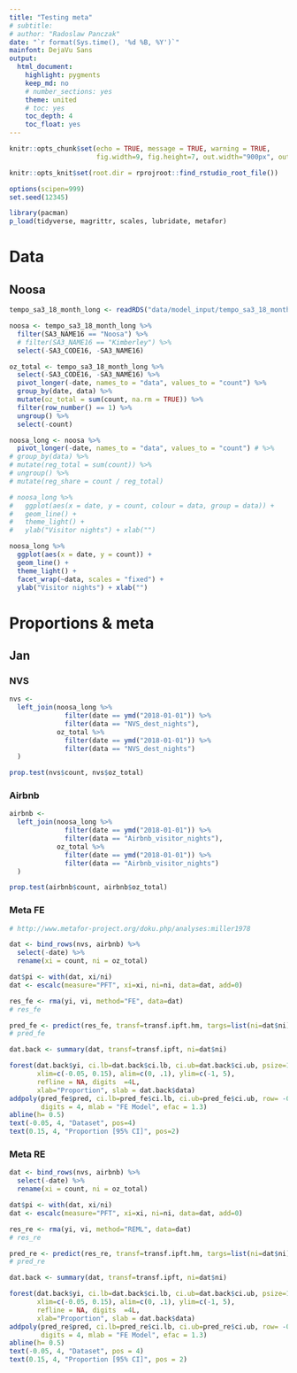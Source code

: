 ```yaml
---
title: "Testing meta"
# subtitle: 
# author: "Radoslaw Panczak"
date: "`r format(Sys.time(), '%d %B, %Y')`"
mainfont: DejaVu Sans
output: 
  html_document: 
    highlight: pygments
    keep_md: no
    # number_sections: yes
    theme: united
    # toc: yes
    toc_depth: 4
    toc_float: yes
---
```


<!-- ------------------------------------------------------------ --> 

```r
knitr::opts_chunk$set(echo = TRUE, message = TRUE, warning = TRUE, 
                      fig.width=9, fig.height=7, out.width="900px", out.height="700px", dpi=300)

knitr::opts_knit$set(root.dir = rprojroot::find_rstudio_root_file())

options(scipen=999)
set.seed(12345)

library(pacman) 
p_load(tidyverse, magrittr, scales, lubridate, metafor)
```

<!-- ------------------------------------------------------------ --> 

# Data

## Noosa

```r
tempo_sa3_18_month_long <- readRDS("data/model_input/tempo_sa3_18_month_long.Rds") 

noosa <- tempo_sa3_18_month_long %>% 
  filter(SA3_NAME16 == "Noosa") %>%
  # filter(SA3_NAME16 == "Kimberley") %>% 
  select(-SA3_CODE16, -SA3_NAME16)

oz_total <- tempo_sa3_18_month_long %>% 
  select(-SA3_CODE16, -SA3_NAME16) %>% 
  pivot_longer(-date, names_to = "data", values_to = "count") %>% 
  group_by(date, data) %>% 
  mutate(oz_total = sum(count, na.rm = TRUE)) %>% 
  filter(row_number() == 1) %>% 
  ungroup() %>% 
  select(-count)

noosa_long <- noosa %>% 
  pivot_longer(-date, names_to = "data", values_to = "count") # %>% 
# group_by(data) %>% 
# mutate(reg_total = sum(count)) %>% 
# ungroup() %>% 
# mutate(reg_share = count / reg_total)

# noosa_long %>% 
#   ggplot(aes(x = date, y = count, colour = data, group = data)) +
#   geom_line() + 
#   theme_light() + 
#   ylab("Visitor nights") + xlab("")

noosa_long %>% 
  ggplot(aes(x = date, y = count)) +
  geom_line() + 
  theme_light() + 
  facet_wrap(~data, scales = "fixed") +
  ylab("Visitor nights") + xlab("")
```

<!-- ------------------------------------------------------------ --> 

# Proportions & meta

## Jan 

### NVS

```r
nvs <- 
  left_join(noosa_long %>% 
              filter(date == ymd("2018-01-01")) %>% 
              filter(data == "NVS_dest_nights"), 
            oz_total %>% 
              filter(date == ymd("2018-01-01")) %>% 
              filter(data == "NVS_dest_nights") 
  )

prop.test(nvs$count, nvs$oz_total) 
```

### Airbnb

```r
airbnb <- 
  left_join(noosa_long %>% 
              filter(date == ymd("2018-01-01")) %>% 
              filter(data == "Airbnb_visitor_nights"), 
            oz_total %>% 
              filter(date == ymd("2018-01-01")) %>% 
              filter(data == "Airbnb_visitor_nights") 
  )

prop.test(airbnb$count, airbnb$oz_total) 
```

### Meta FE

```r
# http://www.metafor-project.org/doku.php/analyses:miller1978

dat <- bind_rows(nvs, airbnb) %>% 
  select(-date) %>% 
  rename(xi = count, ni = oz_total)

dat$pi <- with(dat, xi/ni)
dat <- escalc(measure="PFT", xi=xi, ni=ni, data=dat, add=0)

res_fe <- rma(yi, vi, method="FE", data=dat)
# res_fe

pred_fe <- predict(res_fe, transf=transf.ipft.hm, targs=list(ni=dat$ni))
# pred_fe

dat.back <- summary(dat, transf=transf.ipft, ni=dat$ni)

forest(dat.back$yi, ci.lb=dat.back$ci.lb, ci.ub=dat.back$ci.ub, psize=1,
       xlim=c(-0.05, 0.15), alim=c(0, .1), ylim=c(-1, 5), 
       refline = NA, digits  =4L, 
       xlab="Proportion", slab = dat.back$data)
addpoly(pred_fe$pred, ci.lb=pred_fe$ci.lb, ci.ub=pred_fe$ci.ub, row= -0.5, 
        digits = 4, mlab = "FE Model", efac = 1.3)
abline(h= 0.5)
text(-0.05, 4, "Dataset", pos=4)
text(0.15, 4, "Proportion [95% CI]", pos=2)

```

### Meta RE

```r
dat <- bind_rows(nvs, airbnb) %>% 
  select(-date) %>% 
  rename(xi = count, ni = oz_total)

dat$pi <- with(dat, xi/ni)
dat <- escalc(measure="PFT", xi=xi, ni=ni, data=dat, add=0)

res_re <- rma(yi, vi, method="REML", data=dat)
# res_re

pred_re <- predict(res_re, transf=transf.ipft.hm, targs=list(ni=dat$ni))
# pred_re

dat.back <- summary(dat, transf=transf.ipft, ni=dat$ni)

forest(dat.back$yi, ci.lb=dat.back$ci.lb, ci.ub=dat.back$ci.ub, psize=1,
       xlim=c(-0.05, 0.15), alim=c(0, .1), ylim=c(-1, 5), 
       refline = NA, digits  =4L, 
       xlab="Proportion", slab = dat.back$data)
addpoly(pred_re$pred, ci.lb=pred_re$ci.lb, ci.ub=pred_re$ci.ub, row= -0.5, 
        digits = 4, mlab = "FE Model", efac = 1.3)
abline(h= 0.5)
text(-0.05, 4, "Dataset", pos = 4)
text(0.15, 4, "Proportion [95% CI]", pos = 2)

```